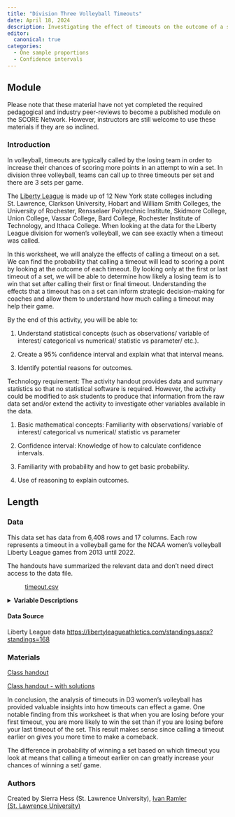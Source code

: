 ```yaml
---
title: "Division Three Volleyball Timeouts"
date: April 18, 2024
description: Investigating the effect of timeouts on the outcome of a set. 
editor: 
  canonical: true
categories:
  - One sample proportions 
  - Confidence intervals
---
```


## Module

Please note that these material have not yet completed the required pedagogical and industry peer-reviews to become a published module on the SCORE Network. However, instructors are still welcome to use these materials if they are so inclined.

### Introduction

In volleyball, timeouts are typically called by the losing team in order to increase their chances of scoring more points in an attempt to win a set. In division three volleyball, teams can call up to three timeouts per set and there are 3 sets per game. 

The [Liberty League](https://libertyleagueathletics.com/sports/wvball) is made up of 12 New York state colleges including St. Lawrence, Clarkson University, Hobart and William Smith Colleges, the University of Rochester, Rensselaer Polytechnic Institute, Skidmore College, Union College, Vassar College, Bard College, Rochester Institute of Technology, and Ithaca College. When looking at the data for the Liberty League division for women's volleyball, we can see exactly when a timeout was called. 

In this worksheet, we will analyze the effects of calling a timeout on a set. We can find the probability that calling a timeout will lead to scoring a point by looking at the outcome of each timeout. By looking only at the first or last timeout of a set, we will be able to determine how likely a losing team is to win that set after calling their first or final timeout. Understanding the effects that a timeout has on a set can inform strategic decision-making for coaches and allow them to understand how much calling a timeout may help their game.

::: {.callout-note collapse="true" title="Learning Objectives" appearance="minimal"}
By the end of this activity, you will be able to:

1.  Understand statistical concepts (such as observations/ variable of interest/ categorical vs numerical/ statistic vs parameter/ etc.). 

2.  Create a 95% confidence interval and explain what that interval means.

3.  Identify potential reasons for outcomes. 

:::

::: {.callout-note collapse="true" title="Methods" appearance="minimal"}
Technology requirement: The activity handout provides data and summary statistics so that no statistical software is required. However, the activity could be modified to ask students to produce that information from the raw data set and/or extend the activity to investigate other variables available in the data.

1.  Basic mathematical concepts: Familiarity with observations/ variable of interest/ categorical vs numerical/ statistic vs parameter

2.  Confidence interval: Knowledge of how to calculate confidence intervals. 

3.  Familiarity with probability and how to get basic probability.

4.  Use of reasoning to explain outcomes.
:::
::: {.callout-note collapse="true" title="Length of Activity" appearance="minimal"}
# Length 
:::



### Data

This data set has data from 6,408 rows and 17 columns. Each row represents a timeout in a volleyball game for the NCAA women's volleyball Liberty League games from 2013 until 2022.

The handouts have summarized the relevant data and don't need direct access to the data file.

: [timeout.csv](../data/timeout.csv)

<details>

<summary><b>Variable Descriptions</b></summary>
|Variable               | Description                                          |
|-----------------------|------------------------------------------------------|
|play_description       |Which team called the timeout                         | 
|set                    |The set of the game                                   |
|Date                   |The date of the game                                  |
|Time                   |The set in which the timeout was called               | 
|Site                   |The location of the game                              |
|Attendance             |The number of people in attendance of the game        |
|url                    |The specific url from where the game data was pulled  |
|timeout                |True/ False of weather or not the play was a timeout  |
|prev_home_score        |score of the home team when the timeout was called    |
|prev_visiting_score    |score of the visiting team when the timeout was called|
|next_home_score        |score of the home team after after the next play      |
|next_visiting_score    |score of the visiting team after the next play        |
|losing_team            |the team that had the lower previous score            |
|set_winner             |the team that won the entire set                      |
|losing_team_wins       |weather the previously losing team won the set        |


</details>

#### Data Source

Liberty League data
<https://libertyleagueathletics.com/standings.aspx?standings=168>


### Materials

[Class handout](Module/Volleyball_Worksheet.docx)

[Class handout - with solutions](Module/Volleyball_Worksheet_key.docx)

::: {.callout-note collapse="true" title="Conclusion" appearance="minimal"}
In conclusion, the analysis of timeouts in D3 women's volleyball has provided valuable insights into how timeouts can effect a game. One notable finding from this worksheet is that when you are losing before your first timeout, you are more likely to win the set than if you are losing before your last timeout of the set. This result makes sense since calling a timeout earlier on gives you more time to make a comeback. 

The difference in probability of winning a set based on which timeout you look at means that calling a timeout earlier on can greatly increase your chances of winning a set/ game.
:::

### Authors

Created by Sierra Hess (St. Lawrence University), [Ivan Ramler (St. Lawrence University)](mailto:iramler@stlawu.edu)



